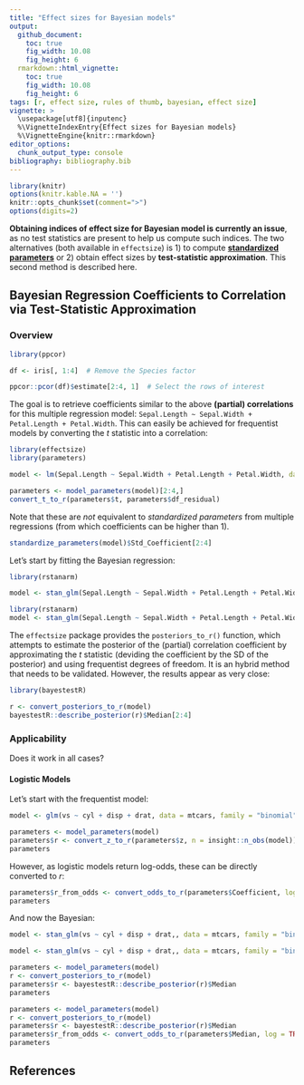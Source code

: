 ```yaml
---
title: "Effect sizes for Bayesian models"
output: 
  github_document:
    toc: true
    fig_width: 10.08
    fig_height: 6
  rmarkdown::html_vignette:
    toc: true
    fig_width: 10.08
    fig_height: 6
tags: [r, effect size, rules of thumb, bayesian, effect size]
vignette: >
  \usepackage[utf8]{inputenc}
  %\VignetteIndexEntry{Effect sizes for Bayesian models}
  %\VignetteEngine{knitr::rmarkdown}
editor_options: 
  chunk_output_type: console
bibliography: bibliography.bib
---
```



```r
library(knitr)
options(knitr.kable.NA = '')
knitr::opts_chunk$set(comment=">")
options(digits=2)
```


**Obtaining indices of effect size for Bayesian model is currently an issue**, as no test statistics are present to help us compute such indices. The two alternatives (both available in `effectsize`) is 1) to compute [**standardized parameters**](https://easystats.github.io/effectsize/articles/standardize_parameters.html) or 2) obtain effect sizes by **test-statistic approximation**. This second method is described here.


## Bayesian Regression Coefficients to Correlation via Test-Statistic Approximation

### Overview
```r
library(ppcor)

df <- iris[, 1:4]  # Remove the Species factor

ppcor::pcor(df)$estimate[2:4, 1]  # Select the rows of interest
```

The goal is to retrieve coefficients similar to the above **(partial) correlations** for this multiple regression model: `Sepal.Length ~ Sepal.Width + Petal.Length + Petal.Width`. This can easily be achieved for frequentist models by converting the *t* statistic into a correlation:


```r
library(effectsize)
library(parameters)

model <- lm(Sepal.Length ~ Sepal.Width + Petal.Length + Petal.Width, data = df) 

parameters <- model_parameters(model)[2:4,]
convert_t_to_r(parameters$t, parameters$df_residual)
```

Note that these are *not* equivalent to *standardized parameters* from multiple regressions (from which coefficients can be higher than 1).


```r
standardize_parameters(model)$Std_Coefficient[2:4]
```

Let's start by fitting the Bayesian regression:

```r
library(rstanarm)

model <- stan_glm(Sepal.Length ~ Sepal.Width + Petal.Length + Petal.Width, data = df) 
```
```r
library(rstanarm)
model <- stan_glm(Sepal.Length ~ Sepal.Width + Petal.Length + Petal.Width, data = df, refresh = 0, chains = 2) 
```


The `effectsize` package provides the `posteriors_to_r()` function, which attempts to estimate the posterior of the (partial) correlation coefficient by approximating the *t* statistic (deviding the coefficient by the SD of the posterior) and using frequentist degrees of freedom. It is an hybrid method that needs to be validated. However, the results appear as very close:

```r
library(bayestestR)

r <- convert_posteriors_to_r(model)
bayestestR::describe_posterior(r)$Median[2:4]
```

### Applicability

Does it work in all cases?

#### Logistic Models

Let's start with the frequentist model:

```r
model <- glm(vs ~ cyl + disp + drat, data = mtcars, family = "binomial")

parameters <- model_parameters(model)
parameters$r <- convert_z_to_r(parameters$z, n = insight::n_obs(model))
parameters
```

However, as logistic models return log-odds, these can be directly converted to *r*:

```r
parameters$r_from_odds <- convert_odds_to_r(parameters$Coefficient, log = TRUE)
parameters
```

And now the Bayesian:

```r
model <- stan_glm(vs ~ cyl + disp + drat,, data = mtcars, family = "binomial") 
```
```r
model <- stan_glm(vs ~ cyl + disp + drat,, data = mtcars, family = "binomial", refresh = 0) 
```

```r
parameters <- model_parameters(model)
r <- convert_posteriors_to_r(model)
parameters$r <- bayestestR::describe_posterior(r)$Median
parameters
```


```r
parameters <- model_parameters(model)
r <- convert_posteriors_to_r(model)
parameters$r <- bayestestR::describe_posterior(r)$Median
parameters$r_from_odds <- convert_odds_to_r(parameters$Median, log = TRUE)
parameters
```


## References